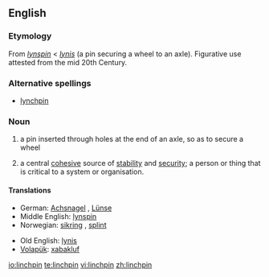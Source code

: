 ==English==

===Etymology===
From {{ME.}} ''[[lynspin]]'' < {{OE.}} ''[[lynis]]'' (a pin securing a wheel to an axle). Figurative use attested from the mid 20th Century.

===Alternative spellings===
*[[lynchpin]]

===Noun===
{{en-noun}}

# a pin inserted through holes at the end of an axle, so as to secure a wheel
# {{figurative}} a central [[cohesive]] source of [[stability]] and [[security]]; a person or thing that is critical to a system or organisation. 

====Translations====
{{trans-top|a securing pin}}
*German: [[Achsnagel]] {{m}}, [[Lünse]] {{f}}
*Middle English: [[lynspin]]
*Norwegian: [[sikring]] {{m}}, [[splint]] {{m}}
{{trans-mid}}
*Old English: [[lynis]] {{g|Old English}}
*[[Volapük]]: [[xabakluf]]
{{trans-bottom}}

[[io:linchpin]]
[[te:linchpin]]
[[vi:linchpin]]
[[zh:linchpin]]